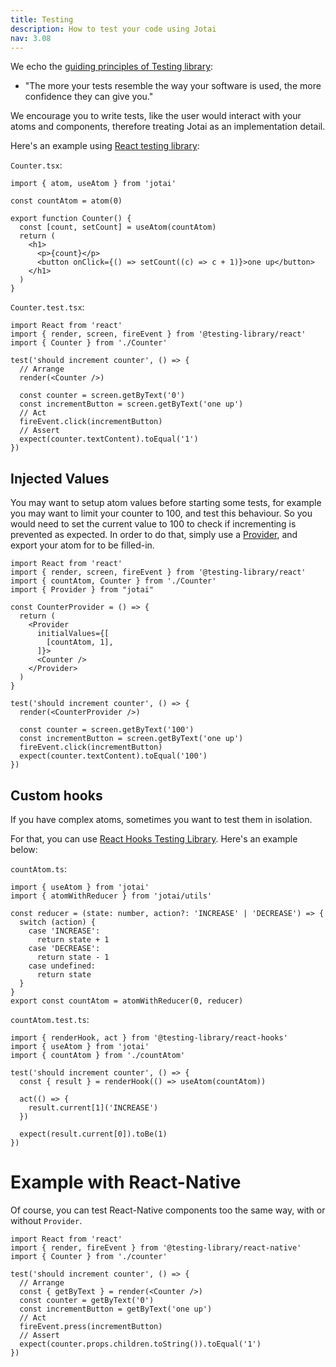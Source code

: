 ```yaml
---
title: Testing
description: How to test your code using Jotai
nav: 3.08
---
```


We echo the [guiding principles of Testing library](https://testing-library.com/docs/guiding-principles/):

- "The more your tests resemble the way your software is used, the more confidence they can give you."

We encourage you to write tests, like the user would interact with your atoms and components,
therefore treating Jotai as an implementation detail.

Here's an example using [React testing library](https://github.com/testing-library/react-testing-library):

`Counter.tsx`:

```tsx
import { atom, useAtom } from 'jotai'

const countAtom = atom(0)

export function Counter() {
  const [count, setCount] = useAtom(countAtom)
  return (
    <h1>
      <p>{count}</p>
      <button onClick={() => setCount((c) => c + 1)}>one up</button>
    </h1>
  )
}
```

`Counter.test.tsx`:

```tsx
import React from 'react'
import { render, screen, fireEvent } from '@testing-library/react'
import { Counter } from './Counter'

test('should increment counter', () => {
  // Arrange
  render(<Counter />)

  const counter = screen.getByText('0')
  const incrementButton = screen.getByText('one up')
  // Act
  fireEvent.click(incrementButton)
  // Assert
  expect(counter.textContent).toEqual('1')
})
```

## Injected Values

You may want to setup atom values before starting some tests, for example you may want to limit your counter to 100, and test this behaviour. So you would need to set the current value to 100 to check if incrementing is prevented as expected.
In order to do that, simply use a [Provider](..api/core#provider), and export your atom for to be filled-in.

```tsx
import React from 'react'
import { render, screen, fireEvent } from '@testing-library/react'
import { countAtom, Counter } from './Counter'
import { Provider } from "jotai"

const CounterProvider = () => {
  return (
    <Provider
      initialValues={[
        [countAtom, 1],
      ]}>
      <Counter />
    </Provider>
  )
}

test('should increment counter', () => {
  render(<CounterProvider />)

  const counter = screen.getByText('100')
  const incrementButton = screen.getByText('one up')
  fireEvent.click(incrementButton)
  expect(counter.textContent).toEqual('100')
})
```

## Custom hooks

If you have complex atoms, sometimes you want to test them in isolation.

For that, you can use [React Hooks Testing Library](https://github.com/testing-library/react-hooks-testing-library).
Here's an example below:

`countAtom.ts`:

```tsx
import { useAtom } from 'jotai'
import { atomWithReducer } from 'jotai/utils'

const reducer = (state: number, action?: 'INCREASE' | 'DECREASE') => {
  switch (action) {
    case 'INCREASE':
      return state + 1
    case 'DECREASE':
      return state - 1
    case undefined:
      return state
  }
}
export const countAtom = atomWithReducer(0, reducer)
```

`countAtom.test.ts`:

```tsx
import { renderHook, act } from '@testing-library/react-hooks'
import { useAtom } from 'jotai'
import { countAtom } from './countAtom'

test('should increment counter', () => {
  const { result } = renderHook(() => useAtom(countAtom))

  act(() => {
    result.current[1]('INCREASE')
  })

  expect(result.current[0]).toBe(1)
})
```

# Example with React-Native

Of course, you can test React-Native components too the same way, with or without `Provider`.

```tsx
import React from 'react'
import { render, fireEvent } from '@testing-library/react-native'
import { Counter } from './counter'

test('should increment counter', () => {
  // Arrange
  const { getByText } = render(<Counter />)
  const counter = getByText('0')
  const incrementButton = getByText('one up')
  // Act
  fireEvent.press(incrementButton)
  // Assert
  expect(counter.props.children.toString()).toEqual('1')
})
```
